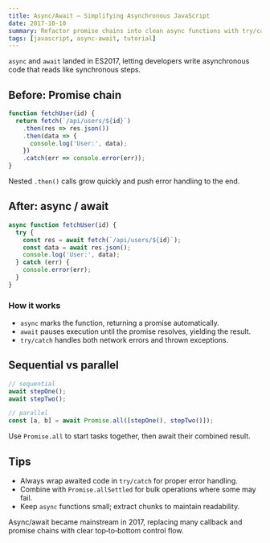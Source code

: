 ```yaml
---
title: Async/Await – Simplifying Asynchronous JavaScript
date: 2017-10-10
summary: Refactor promise chains into clean async functions with try/catch error handling.
tags: [javascript, async-await, tutorial]
---
```


`async` and `await` landed in ES2017, letting developers write asynchronous code that reads like synchronous steps.

## Before: Promise chain

```js
function fetchUser(id) {
  return fetch(`/api/users/${id}`)
    .then(res => res.json())
    .then(data => {
      console.log('User:', data);
    })
    .catch(err => console.error(err));
}
```

Nested `.then()` calls grow quickly and push error handling to the end.

## After: async / await

```js
async function fetchUser(id) {
  try {
    const res = await fetch(`/api/users/${id}`);
    const data = await res.json();
    console.log('User:', data);
  } catch (err) {
    console.error(err);
  }
}
```

### How it works

- `async` marks the function, returning a promise automatically.
- `await` pauses execution until the promise resolves, yielding the result.
- `try/catch` handles both network errors and thrown exceptions.

## Sequential vs parallel

```js
// sequential
await stepOne();
await stepTwo();

// parallel
const [a, b] = await Promise.all([stepOne(), stepTwo()]);
```

Use `Promise.all` to start tasks together, then await their combined result.

## Tips

- Always wrap awaited code in `try/catch` for proper error handling.
- Combine with `Promise.allSettled` for bulk operations where some may fail.
- Keep `async` functions small; extract chunks to maintain readability.

Async/await became mainstream in 2017, replacing many callback and promise chains with clear top‑to‑bottom control flow.
